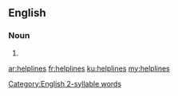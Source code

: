 ==English==
 [[Category:English 2-syllable words]]
===Noun===
{{head|en|noun plural form}}

# {{plural of|helpline|lang=en}}


[[ar:helplines]]
[[fr:helplines]]
[[ku:helplines]]
[[my:helplines]]